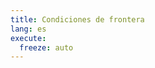 ```yaml
---
title: Condiciones de frontera
lang: es
execute: 
  freeze: auto
---
```

::: {style="text-align: justify"}


:::